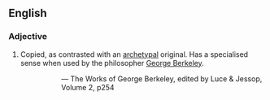 ==English==

===Adjective===
{{infl|en|adjective}}

# Copied, as contrasted with an [[archetypal]] original. Has a specialised sense when used by the philosopher [[Wikipedia:George Berkeley|George Berkeley]].
#:''{{{2|What would you have! do I not acknowledge a twofold state of things, the one ectypal or natural, the other archetypal and eternal? The former was created in time; the latter existed from everlasting in the mind of God.}}}''
#::— The Works of George Berkeley, edited by Luce & Jessop, Volume 2, p254